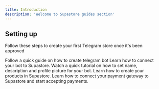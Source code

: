 ```yaml
---
title: Introduction
description: 'Welcome to Supastore guides section'
---
```


## Setting up

Follow these steps to create your first Telegram store once it's been approved

<CardGroup cols={1}>
  <Card
    icon={"robot"}
    title={"Create Telegram Bot"}
    href={"/pages/create-bot"}
  >
    Follow a quick guide on how to create telegram bot
  </Card>
  <Card
    icon="link-simple"
    title={"Connect your bot to Supastore"}
    href={"/pages/connect-bot"}
  >
    Learn how to connect your bot to Supastore.
  </Card>
  <Card
    title={"Customize your bot"}
    icon={"paintbrush"}
    href={"/pages/customize-bot"}
  >
    Watch a quick tutorial on how to set name, description and profile picture for your bot.
  </Card>
  <Card
    icon={"box-open"}
    title={"Create your products"}
    href={"/pages/create-products"}
  >
    Learn how to create your products in Supastore.
  </Card>
  <Card
    icon={"credit-card"}
    title={"Connect payment gateway"}
    href={"/pages/connect-payment-gateway"}
  >
    Learn how to connect your payment gateway to Supastore and start accepting payments.
  </Card>
</CardGroup>

